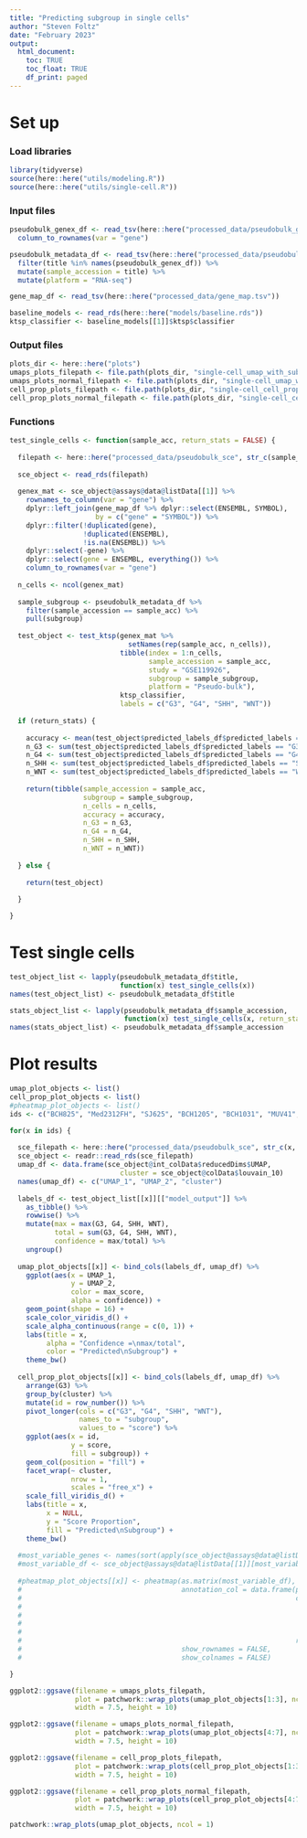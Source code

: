 ```yaml
---
title: "Predicting subgroup in single cells"
author: "Steven Foltz"
date: "February 2023"
output:
  html_document:
    toc: TRUE
    toc_float: TRUE
    df_print: paged
---
```


# Set up

### Load libraries 

```r

library(tidyverse)
source(here::here("utils/modeling.R"))
source(here::here("utils/single-cell.R"))

```

### Input files

```r

pseudobulk_genex_df <- read_tsv(here::here("processed_data/pseudobulk_genex.tsv")) %>%
  column_to_rownames(var = "gene")

pseudobulk_metadata_df <- read_tsv(here::here("processed_data/pseudobulk_metadata.tsv")) %>%
  filter(title %in% names(pseudobulk_genex_df)) %>%
  mutate(sample_accession = title) %>%
  mutate(platform = "RNA-seq")

gene_map_df <- read_tsv(here::here("processed_data/gene_map.tsv"))

baseline_models <- read_rds(here::here("models/baseline.rds"))
ktsp_classifier <- baseline_models[[1]]$ktsp$classifier

```

### Output files

```r
plots_dir <- here::here("plots")
umaps_plots_filepath <- file.path(plots_dir, "single-cell_umap_with_subgroup.pdf")
umaps_plots_normal_filepath <- file.path(plots_dir, "single-cell_umap_with_subgroup.normal.pdf")
cell_prop_plots_filepath <- file.path(plots_dir, "single-cell_cell_props.pdf")
cell_prop_plots_normal_filepath <- file.path(plots_dir, "single-cell_cell_props.normal.pdf")

```

### Functions

```r

test_single_cells <- function(sample_acc, return_stats = FALSE) {
  
  filepath <- here::here("processed_data/pseudobulk_sce", str_c(sample_acc, "_sce.rds"))
  
  sce_object <- read_rds(filepath)
  
  genex_mat <- sce_object@assays@data@listData[[1]] %>%
    rownames_to_column(var = "gene") %>%
    dplyr::left_join(gene_map_df %>% dplyr::select(ENSEMBL, SYMBOL),
                     by = c("gene" = "SYMBOL")) %>%
    dplyr::filter(!duplicated(gene),
                  !duplicated(ENSEMBL),
                  !is.na(ENSEMBL)) %>%
    dplyr::select(-gene) %>%
    dplyr::select(gene = ENSEMBL, everything()) %>%
    column_to_rownames(var = "gene")
  
  n_cells <- ncol(genex_mat)
  
  sample_subgroup <- pseudobulk_metadata_df %>%
    filter(sample_accession == sample_acc) %>%
    pull(subgroup)
  
  test_object <- test_ktsp(genex_mat %>%
                             setNames(rep(sample_acc, n_cells)),
                           tibble(index = 1:n_cells,
                                  sample_accession = sample_acc,
                                  study = "GSE119926",
                                  subgroup = sample_subgroup,
                                  platform = "Pseudo-bulk"),
                           ktsp_classifier,
                           labels = c("G3", "G4", "SHH", "WNT"))
  
  if (return_stats) {
    
    accuracy <- mean(test_object$predicted_labels_df$predicted_labels == sample_subgroup)
    n_G3 <- sum(test_object$predicted_labels_df$predicted_labels == "G3")
    n_G4 <- sum(test_object$predicted_labels_df$predicted_labels == "G4")
    n_SHH <- sum(test_object$predicted_labels_df$predicted_labels == "SHH")
    n_WNT <- sum(test_object$predicted_labels_df$predicted_labels == "WNT")
    
    return(tibble(sample_accession = sample_acc,
                  subgroup = sample_subgroup,
                  n_cells = n_cells,
                  accuracy = accuracy,
                  n_G3 = n_G3,
                  n_G4 = n_G4,
                  n_SHH = n_SHH,
                  n_WNT = n_WNT))
    
  } else {
    
    return(test_object)
    
  }

}

```


# Test single cells

```r

test_object_list <- lapply(pseudobulk_metadata_df$title,
                           function(x) test_single_cells(x))
names(test_object_list) <- pseudobulk_metadata_df$title

stats_object_list <- lapply(pseudobulk_metadata_df$sample_accession,
                            function(x) test_single_cells(x, return_stats = TRUE))
names(stats_object_list) <- pseudobulk_metadata_df$sample_accession

```

# Plot results

```r

umap_plot_objects <- list()
cell_prop_plot_objects <- list()
#pheatmap_plot_objects <- list()
ids <- c("BCH825", "Med2312FH", "SJ625", "BCH1205", "BCH1031", "MUV41", "BCH807")

for(x in ids) {
  
  sce_filepath <- here::here("processed_data/pseudobulk_sce", str_c(x, "_sce.rds"))
  sce_object <- readr::read_rds(sce_filepath)
  umap_df <- data.frame(sce_object@int_colData$reducedDims$UMAP,
                           cluster = sce_object@colData$louvain_10)
  names(umap_df) <- c("UMAP_1", "UMAP_2", "cluster")
  
  labels_df <- test_object_list[[x]][["model_output"]] %>%
    as_tibble() %>%
    rowwise() %>%
    mutate(max = max(G3, G4, SHH, WNT),
           total = sum(G3, G4, SHH, WNT),
           confidence = max/total) %>%
    ungroup()
  
  umap_plot_objects[[x]] <- bind_cols(labels_df, umap_df) %>%
    ggplot(aes(x = UMAP_1,
               y = UMAP_2,
               color = max_score,
               alpha = confidence)) +
    geom_point(shape = 16) +
    scale_color_viridis_d() +
    scale_alpha_continuous(range = c(0, 1)) +
    labs(title = x,
         alpha = "Confidence =\nmax/total",
         color = "Predicted\nSubgroup") +
    theme_bw()
  
  cell_prop_plot_objects[[x]] <- bind_cols(labels_df, umap_df) %>%
    arrange(G3) %>%
    group_by(cluster) %>%
    mutate(id = row_number()) %>%
    pivot_longer(cols = c("G3", "G4", "SHH", "WNT"),
                 names_to = "subgroup",
                 values_to = "score") %>%
    ggplot(aes(x = id,
               y = score,
               fill = subgroup)) +
    geom_col(position = "fill") +
    facet_wrap(~ cluster,
               nrow = 1,
               scales = "free_x") +
    scale_fill_viridis_d() +
    labs(title = x,
         x = NULL,
         y = "Score Proportion",
         fill = "Predicted\nSubgroup") +
    theme_bw()
  
  #most_variable_genes <- names(sort(apply(sce_object@assays@data@listData[[1]], 1, sd), decreasing = TRUE)[1:100])
  #most_variable_df <- sce_object@assays@data@listData[[1]][most_variable_genes,]
  
  #pheatmap_plot_objects[[x]] <- pheatmap(as.matrix(most_variable_df),
  #                                       annotation_col = data.frame(prediction = test_object_list[[sample_acc]]$model_output$max_score,
  #                                                                   confidence = test_object_list[[sample_acc]]$model_output %>%
  #                                                                     as_tibble() %>%
  #                                                                     rowwise() %>%
  #                                                                     mutate(max_confidence = max(G3, G4, SHH, WNT)/sum(G3, G4, SHH, WNT)) %>%
  #                                                                     pull(max_confidence),
  #                                                                   row.names = colnames(most_variable_df)),
  #                                       show_rownames = FALSE,
  #                                       show_colnames = FALSE)

}

ggplot2::ggsave(filename = umaps_plots_filepath,
                plot = patchwork::wrap_plots(umap_plot_objects[1:3], ncol = 1),
                width = 7.5, height = 10)

ggplot2::ggsave(filename = umaps_plots_normal_filepath,
                plot = patchwork::wrap_plots(umap_plot_objects[4:7], ncol = 1),
                width = 7.5, height = 10)

ggplot2::ggsave(filename = cell_prop_plots_filepath,
                plot = patchwork::wrap_plots(cell_prop_plot_objects[1:3], ncol = 1),
                width = 7.5, height = 10)

ggplot2::ggsave(filename = cell_prop_plots_normal_filepath,
                plot = patchwork::wrap_plots(cell_prop_plot_objects[4:7], ncol = 1),
                width = 7.5, height = 10)

patchwork::wrap_plots(umap_plot_objects, ncol = 1)

```